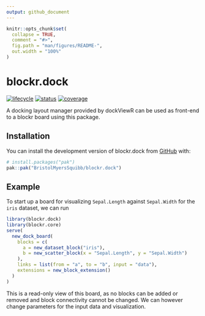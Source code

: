 ```yaml
---
output: github_document
---
```


<!-- README.md is generated from README.Rmd. Please edit that file -->

```r
knitr::opts_chunk$set(
  collapse = TRUE,
  comment = "#>",
  fig.path = "man/figures/README-",
  out.width = "100%"
)
```

# blockr.dock

<!-- badges: start -->
[![lifecycle](https://img.shields.io/badge/lifecycle-experimental-orange.svg)](https://lifecycle.r-lib.org/articles/stages.html#experimental)
[![status](https://github.com/BristolMyersSquibb/blockr.dock/actions/workflows/ci.yaml/badge.svg)](https://github.com/BristolMyersSquibb/blockr.dock/actions/workflows/ci.yaml)
[![coverage](https://codecov.io/gh/BristolMyersSquibb/blockr.dock/graph/badge.svg?token=VoOPRU65KA)](https://app.codecov.io/gh/BristolMyersSquibb/blockr.dock)
<!-- badges: end -->

A docking layout manager provided by dockViewR can be used as front-end to a blockr board using this package.

## Installation

You can install the development version of blockr.dock from [GitHub](https://github.com/) with:

``` r
# install.packages("pak")
pak::pak("BristolMyersSquibb/blockr.dock")
```

## Example

To start up a board for visualizing `Sepal.Length` against `Sepal.Width` for the `iris` dataset, we can run

```r
library(blockr.dock)
library(blockr.core)
serve(
  new_dock_board(
    blocks = c(
      a = new_dataset_block("iris"),
      b = new_scatter_block(x = "Sepal.Length", y = "Sepal.Width")
    ),
    links = list(from = "a", to = "b", input = "data"),
    extensions = new_block_extension()
  )
)
```

This is a read-only view of this board, as no blocks can be added or removed and block connectivity cannot be changed. We can however change parameters for the input data and visualization.
